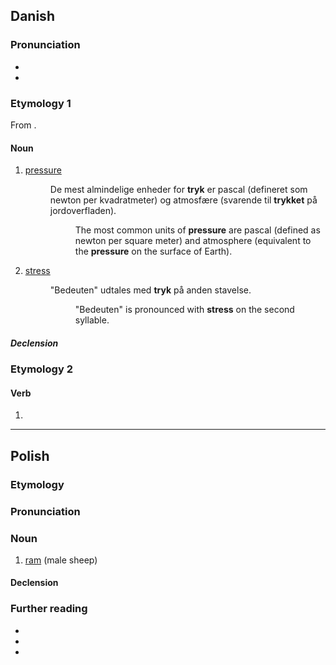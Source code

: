 ==Danish==

===Pronunciation===
* {{IPA|da|[ˈtˢʁ̥œɡ̊]}}
* {{homophones|da|tryg}}

===Etymology 1===
From {{m|da|trykke||press}}.

====Noun====
{{da-noun|trykket|tryk|g=n}}

# {{lb|da|physics}} [[pressure]]
#: De mest almindelige enheder for '''tryk''' er pascal (defineret som newton per kvadratmeter) og atmosfære (svarende til '''trykket''' på jordoverfladen).
#:: The most common units of '''pressure''' are pascal (defined as newton per square meter) and atmosphere (equivalent to the '''pressure''' on the surface of Earth).
# {{lb|da|linguistics}} [[stress]]
#: "Bedeuten" udtales med '''tryk''' på anden stavelse.
#:: "Bedeuten" is pronounced with '''stress''' on the second syllable.

=====Declension=====
{{da-noun-infl|et|dc=1}}

===Etymology 2===
{{nonlemma}}

====Verb====
{{head|da|verb form}}

# {{imperative of|da|trykke}}

----

==Polish==

===Etymology===
{{rfe|pl}}

===Pronunciation===
{{pl-p|a=LL-Q809 (pol)-Poemat-tryk.wav}}

===Noun===
{{pl-noun|m-an}}

# [[ram]] (male sheep)
#: {{syn|pl|baran}}

====Declension====
{{pl-decl-noun-m-an}}

===Further reading===
* {{R:pl:WSJP}}
* {{R:pl:PWN}}
* {{source|Słownik etymologiczny języka polskiego/tryk|lang=pl}}

{{C|pl|Male animals|Sheep}}